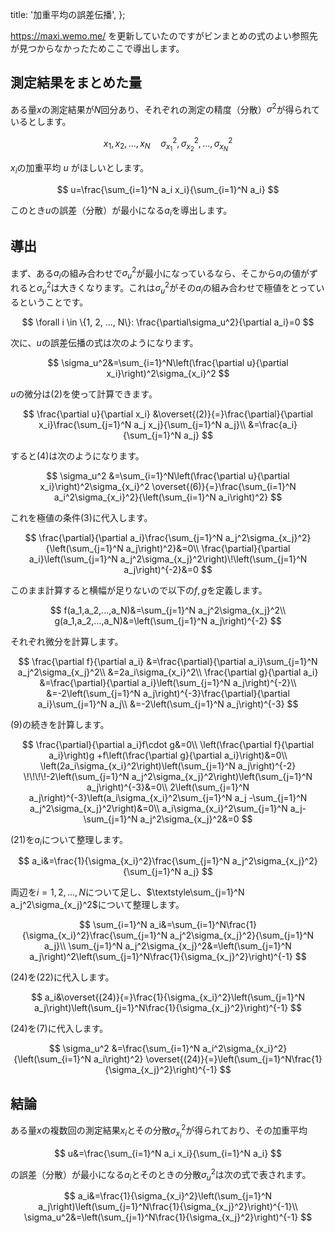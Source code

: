   title: '加重平均の誤差伝播',
};

https://maxi.wemo.me/ を更新していたのですがビンまとめの式のよい参照先が見つからなかったためここで導出します。

## 測定結果をまとめた量

ある量$x$の測定結果が$N$回分あり、それぞれの測定の精度（分散）$\sigma^2$が得られているとします。

$$
x_1, x_2, ..., x_N\quad\sigma_{x_1}^2, \sigma_{x_2}^2, ..., \sigma_{x_N}^2
$$

$x_i$の加重平均 $u$ がほしいとします。

$$
u=\frac{\sum_{i=1}^N a_i x_i}{\sum_{i=1}^N a_i}
$$

このとき$u$の誤差（分散）が最小になる$a_i$を導出します。

## 導出

まず、ある$a_i$の組み合わせで$\sigma_u^{2}$が最小になっているなら、そこから$a_i$の値がずれると$\sigma_u^2$は大きくなります。これは$\sigma_u^2$がその$a_i$の組み合わせで極値をとっているということです。

$$
\forall i \in \{1, 2, ..., N\}: \frac{\partial\sigma_u^2}{\partial a_i}=0
$$

次に、$u$の誤差伝播の式は次のようになります。

$$
\sigma_u^2&=\sum_{i=1}^N\left(\frac{\partial u}{\partial x_i}\right)^2\sigma_{x_i}^2
$$

$u$の微分は$(2)$を使って計算できます。

$$
\frac{\partial u}{\partial x_i}
&\overset{(2)}{=}\frac{\partial}{\partial x_i}\frac{\sum_{j=1}^N a_j x_j}{\sum_{j=1}^N a_j}\\
&=\frac{a_i}{\sum_{j=1}^N a_j}
$$

すると$(4)$は次のようになります。

$$
\sigma_u^2
&=\sum_{i=1}^N\left(\frac{\partial u}{\partial x_i}\right)^2\sigma_{x_i}^2
\overset{(6)}{=}\frac{\sum_{i=1}^N a_i^2\sigma_{x_i}^2}{\left(\sum_{i=1}^N a_i\right)^2}
$$

これを極値の条件$(3)$に代入します。

$$
\frac{\partial}{\partial a_i}\frac{\sum_{j=1}^N a_j^2\sigma_{x_j}^2}{\left(\sum_{j=1}^N a_j\right)^2}&=0\\
\frac{\partial}{\partial a_i}\left(\sum_{j=1}^N a_j^2\sigma_{x_j}^2\right)\!\left(\sum_{j=1}^N a_j\right)^{-2}&=0
$$

このまま計算すると横幅が足りないので以下の$f, g$を定義します。

$$
f(a_1,a_2,...,a_N)&=\sum_{j=1}^N a_j^2\sigma_{x_j}^2\\
g(a_1,a_2,...,a_N)&=\left(\sum_{j=1}^N a_j\right)^{-2}
$$

それぞれ微分を計算します。

$$
\frac{\partial f}{\partial a_i}
&=\frac{\partial}{\partial a_i}\sum_{j=1}^N a_j^2\sigma_{x_j}^2\\
&=2a_i\sigma_{x_i}^2\\
\frac{\partial g}{\partial a_i}
&=\frac{\partial}{\partial a_i}\left(\sum_{j=1}^N a_j\right)^{-2}\\
&=-2\left(\sum_{j=1}^N a_j\right)^{-3}\frac{\partial}{\partial a_i}\sum_{j=1}^N a_j\\
&=-2\left(\sum_{j=1}^N a_j\right)^{-3}
$$

$(9)$の続きを計算します。

$$
\frac{\partial}{\partial a_i}f\cdot g&=0\\
\left(\frac{\partial f}{\partial a_i}\right)g
+f\left(\frac{\partial g}{\partial a_i}\right)&=0\\
\left(2a_i\sigma_{x_i}^2\right)\left(\sum_{j=1}^N a_j\right)^{-2}
\!\!\!\!-2\left(\sum_{j=1}^N a_j^2\sigma_{x_j}^2\right)\left(\sum_{j=1}^N a_j\right)^{-3}&=0\\
2\left(\sum_{j=1}^N a_j\right)^{-3}\left(a_i\sigma_{x_i}^2\sum_{j=1}^N a_j
-\sum_{j=1}^N a_j^2\sigma_{x_j}^2\right)&=0\\
a_i\sigma_{x_i}^2\sum_{j=1}^N a_j-\sum_{j=1}^N a_j^2\sigma_{x_j}^2&=0
$$

$(21)$を$a_i$について整理します。

$$
a_i&=\frac{1}{\sigma_{x_i}^2}\frac{\sum_{j=1}^N a_j^2\sigma_{x_j}^2}{\sum_{j=1}^N a_j}
$$

両辺を$i=1,2,...,N$について足し、$\textstyle\sum_{j=1}^N a_j^2\sigma_{x_j}^2$について整理します。

$$
\sum_{i=1}^N a_i&=\sum_{i=1}^N\frac{1}{\sigma_{x_i}^2}\frac{\sum_{j=1}^N a_j^2\sigma_{x_j}^2}{\sum_{j=1}^N a_j}\\
\sum_{j=1}^N a_j^2\sigma_{x_j}^2&=\left(\sum_{j=1}^N a_j\right)^2\left(\sum_{j=1}^N\frac{1}{\sigma_{x_j}^2}\right)^{-1}
$$

$(24)$を$(22)$に代入します。

$$
a_i&\overset{(24)}{=}\frac{1}{\sigma_{x_i}^2}\left(\sum_{j=1}^N a_j\right)\left(\sum_{j=1}^N\frac{1}{\sigma_{x_j}^2}\right)^{-1}
$$

$(24)$を$(7)$に代入します。

$$
\sigma_u^2
&=\frac{\sum_{i=1}^N a_i^2\sigma_{x_i}^2}{\left(\sum_{i=1}^N a_i\right)^2}
\overset{(24)}{=}\left(\sum_{j=1}^N\frac{1}{\sigma_{x_j}^2}\right)^{-1}
$$

## 結論

ある量$x$の複数回の測定結果$x_i$とその分散$\sigma_{x_i}^2$が得られており、その加重平均

$$
u&=\frac{\sum_{i=1}^N a_i x_i}{\sum_{i=1}^N a_i}
$$

の誤差（分散）が最小になる$a_i$とそのときの分散$\sigma_u^2$は次の式で表されます。

$$
a_i&=\frac{1}{\sigma_{x_i}^2}\left(\sum_{j=1}^N a_j\right)\left(\sum_{j=1}^N\frac{1}{\sigma_{x_j}^2}\right)^{-1}\\
\sigma_u^2&=\left(\sum_{j=1}^N\frac{1}{\sigma_{x_j}^2}\right)^{-1}
$$
